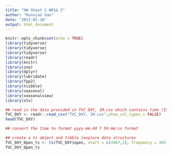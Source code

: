 ```yaml
---
title: "HW Sheet 1 WK1& 2"
author: "Kunxiao Gao"
date: "2023-01-18"
output: html_document
---
```


```r
knitr::opts_chunk$set(echo = TRUE)
library(tidyverse)
library(tidyverse)
library(tidyverse)
library(readr)
library(knitr)
library(zoo)
library(dplyr)
library(lubridate)
library(fpp2)
library(tsibble)
library(seasonal)
library(seasonalview)
library(xts)
```

```r
## read in the data provided in TVC DXY, 1M.csv which contains time (ISO format), Open, High, Low, Close
TVC_DXY <- readr::read_csv("TVC_DXY, 1M.csv",show_col_types = FALSE)
head(TVC_DXY)

## convert the time to format yyyy-mm-dd T hh:mm:ss format

## create a ts object and tibble (explore data structures
TVC_DXY_Open_ts <- ts(TVC_DXY$open, start = c(1967,1), frequency = 365)
TVC_DXY_Open_ts
```

```r

```

